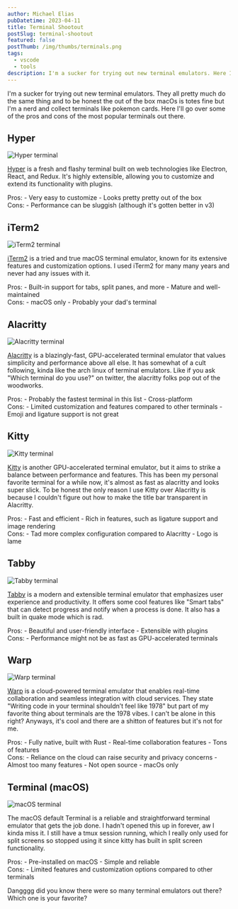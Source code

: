 ```yaml
---
author: Michael Elias
pubDatetime: 2023-04-11
title: Terminal Shootout
postSlug: terminal-shootout
featured: false
postThumb: /img/thumbs/terminals.png
tags:
  - vscode
  - tools
description: I'm a sucker for trying out new terminal emulators. Here I'll go over some of the pros and cons of the most popular terminals out there
---
```



I'm a sucker for trying out new terminal emulators. They all pretty much do the same thing and to be honest the out of the box macOs is totes fine but I'm a nerd and collect terminals like pokemon cards. Here I'll go over some of the pros and cons of the most popular terminals out there.

## Hyper

<img src="/img/hyper.png" alt="Hyper terminal" class="w-full" />

[Hyper](https://hyper.is/) is a fresh and flashy terminal built on web technologies like Electron, React, and Redux. It's highly extensible, allowing you to customize and extend its functionality with plugins.

<div class="flex gap-6">
<div class="bg-[#4ade80] bg-opacity-20 basis-1/2 rounded-md px-4 py-2">
Pros:
  - Very easy to customize
  - Looks pretty pretty out of the box
</div>
<div class="bg-[#f87171] bg-opacity-20 basis-1/2 rounded-md px-4 py-2">
Cons:
  - Performance can be sluggish (although it's gotten better in v3)
</div>
</div>

## iTerm2

<img src="/img/iterm.png" alt="iTerm2 terminal" class="w-full" />

[iTerm2](https://iterm2.com/) is a tried and true macOS terminal emulator, known for its extensive features and customization options. I used iTerm2 for many many years and never had any issues with it.

<div class="flex gap-6">
<div class="bg-[#4ade80] bg-opacity-20 basis-1/2 rounded-md px-4 py-2">
Pros:
  - Built-in support for tabs, split panes, and more
  - Mature and well-maintained
</div>
<div class="bg-[#f87171] bg-opacity-20 basis-1/2 rounded-md px-4 py-2">
Cons:
  - macOS only
  - Probably your dad's terminal
</div>
</div>

## Alacritty

<img src="/img/alacritty.png" alt="Alacritty terminal" class="w-full rounded-md max-w-[96%] mx-auto shadow-lg" />

[Alacritty](https://alacritty.org/) is a <span><Tooltip client:visible content="lol it really is tho 🚀">blazingly-fast</Tooltip></span>, GPU-accelerated terminal emulator that values simplicity and performance above all else. It has somewhat of a cult following, kinda like the arch linux of terminal emulators. Like if you ask "Which terminal do you use?" on twitter, the alacritty folks pop out of the woodworks.

<div class="flex gap-6">
<div class="bg-[#4ade80] bg-opacity-20 basis-1/2 rounded-md px-4 py-2">
Pros:
  - Probably the fastest terminal in this list
  - Cross-platform
</div>
<div class="bg-[#f87171] bg-opacity-20 basis-1/2 rounded-md px-4 py-2">
Cons:
  - Limited customization and features compared to other terminals
  - Emoji and ligature support is not great
</div>
</div>

## Kitty

<img src="/img/kitty.png" alt="Kitty terminal" class="w-full rounded-md max-w-[96%] mx-auto shadow-lg" />

[Kitty](https://sw.kovidgoyal.net/kitty/) is another GPU-accelerated terminal emulator, but it aims to strike a balance between performance and features. This has been my personal favorite terminal for a while now, it's almost as fast as alacritty and looks super slick. To be honest the only reason I use Kitty over Alacritty is because I couldn't figure out how to make the title bar transparent in Alacritty.

<div class="flex gap-6">
<div class="bg-[#4ade80] bg-opacity-20 basis-1/2 rounded-md px-4 py-2">
Pros:
  - Fast and efficient
  - Rich in features, such as ligature support and image rendering
</div>
<div class="bg-[#f87171] bg-opacity-20 basis-1/2 rounded-md px-4 py-2">
Cons:
  - Tad more complex configuration compared to Alacritty
  - Logo is lame
</div>
</div>

## Tabby

<img src="/img/tabby.png" alt="Tabby terminal" class="w-full" />

[Tabby](https://tabby.sh/) is a modern and extensible terminal emulator that emphasizes user experience and productivity. It offers some cool features like "Smart tabs" that can detect progress and notify when a process is done. It also has a built in quake mode which is rad.

<div class="flex gap-6">
<div class="bg-[#4ade80] bg-opacity-20 basis-1/2 rounded-md px-4 py-2">
Pros:
  - Beautiful and user-friendly interface
  - Extensible with plugins
</div>
<div class="bg-[#f87171] bg-opacity-20 basis-1/2 rounded-md px-4 py-2">
Cons:
  - Performance might not be as fast as GPU-accelerated terminals
</div>
</div>

## Warp

<img src="/img/warp.png" alt="Warp terminal" class="w-full" />

[Warp](https://www.warp.dev/) is a cloud-powered terminal emulator that enables real-time collaboration and seamless integration with cloud services. They state "Writing code in your terminal shouldn’t feel like 1978" but part of my favorite thing about terminals are the 1978 vibes. I can't be alone in this right? Anyways, it's cool and there are a shitton of features but it's not for me. 

<div class="flex gap-6">
<div class="bg-[#4ade80] bg-opacity-20 basis-1/2 rounded-md px-4 py-2">
Pros:
  - Fully native, built with Rust
  - Real-time collaboration features
  - Tons of features
</div>
<div class="bg-[#f87171] bg-opacity-20 basis-1/2 rounded-md px-4 py-2">
Cons:
  - Reliance on the cloud can raise security and privacy concerns
  - Almost too many features
  - Not open source
  - macOs only
</div>
</div>

## Terminal (macOS)

<img src="/img/terminal.png" alt="macOS terminal" class="w-full" />

The macOS default Terminal is a reliable and straightforward terminal emulator that gets the job done. I hadn't opened this up in forever, aw I kinda miss it. I still have a tmux session running, which I really only used for split screens so stopped using it since kitty has built in split screen functionality.

<div class="flex gap-6">
<div class="bg-[#4ade80] bg-opacity-20 basis-1/2 rounded-md px-4 py-2">
Pros:
  - Pre-installed on macOS
  - Simple and reliable
</div>
<div class="bg-[#f87171] bg-opacity-20 basis-1/2 rounded-md px-4 py-2">
Cons:
  - Limited features and customization options compared to other terminals
</div>
</div>

Dangggg did you know there were so many terminal emulators out there? Which one is your favorite?